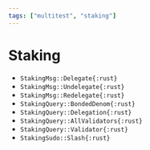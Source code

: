 ```yaml
---
tags: ["multitest", "staking"]
---
```


# Staking

- `StakingMsg::Delegate{:rust}`
- `StakingMsg::Undelegate{:rust}`
- `StakingMsg::Redelegate{:rust}`
- `StakingQuery::BondedDenom{:rust}`
- `StakingQuery::Delegation{:rust}`
- `StakingQuery::AllValidators{:rust}`
- `StakingQuery::Validator{:rust}`
- `StakingSudo::Slash{:rust}`
